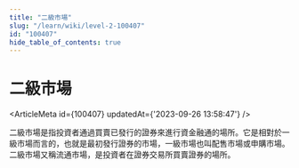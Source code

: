 ```yaml
---
title: "二級市場"
slug: "/learn/wiki/level-2-100407"
id: "100407"
hide_table_of_contents: true
---
```



# 二級市場

<ArticleMeta id={100407} updatedAt={'2023-09-26 13:58:47'} />
<div className='border-solid border-b border-t-0 my-4 border-[var(--ifm-color-gray-300)]' />

二級市場是指投資者通過買賣已發行的證券來進行資金融通的場所。它是相對於一級市場而言的，也就是最初發行證券的市場，一級市場也叫配售市場或申購市場。二級市場又稱流通市場，是投資者在證券交易所買賣證券的場所。
